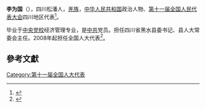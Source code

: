 '''李为国'''（{{bd|1969年||}}），四川松潘人，[[羌族|羌族]]，[[中华人民共和国|中华人民共和国]]政治人物、[[第十一届全国人民代表大会|第十一届全国人民代表大会]]四川地区代表<ref>{{cite web|author=新华网|title=第十一届全国人大代表|url=http://news.xinhuanet.com/ziliao/2008-03/03/content_7708230.htm?node=36628|publisher=新华网|accessdate=2014-01-07|archive-date=2014-01-10|archive-url=https://web.archive.org/web/20140110211415/http://news.xinhuanet.com/ziliao/2008-03/03/content_7708230.htm?node=36628|dead-url=no}}</ref>。

毕业于[[中央党校|中央党校]]经济管理专业，是[[中共|中共]]党员。担任四川省黑水县委书记、县人大常委会主任。2008年起担任全国人大代表<ref>{{cite news|title=全国人大代表信息-李为国|url= http://210.82.31.1:8084/delegate/viewDelegate.action?dbid=112166|accessdate=2013-04-05|newspaper=全国人大网|archive-url=https://web.archive.org/web/20140522092528/http://www.npc.gov.cn/delegate/viewDelegate.action?dbid=112166|archive-date=2014-05-22|dead-url=yes}}</ref>。

==參考文獻==
{{reflist}}
[[Category:第十一届全国人大代表|Category:第十一届全国人大代表]]